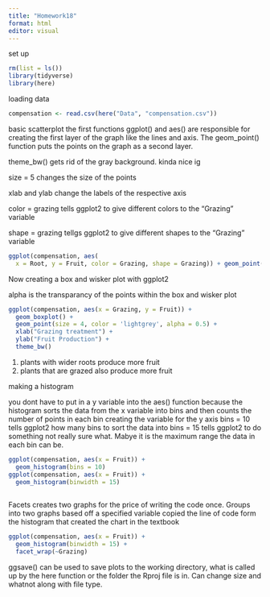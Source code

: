 ```yaml
---
title: "Homework18"
format: html
editor: visual
---
```


set up

```r
rm(list = ls())
library(tidyverse)
library(here)
```

loading data

```r
compensation <- read.csv(here("Data", "compensation.csv"))  
```

basic scatterplot the first functions ggplot() and aes() are responsible for creating the first layer of the graph like the lines and axis. The geom_point() function puts the points on the graph as a second layer.

theme_bw() gets rid of the gray background. kinda nice ig

size = 5 changes the size of the points

xlab and ylab change the labels of the respective axis

color = grazing tells ggplot2 to give different colors to the "Grazing" variable

shape = grazing tellgs ggplot2 to give different shapes to the "Grazing" variable

```r
ggplot(compensation, aes(
  x = Root, y = Fruit, color = Grazing, shape = Grazing)) + geom_point(size = 5) + xlab("Root Biomass") + ylab("Fruit Production") + theme_bw()
```

Now creating a box and wisker plot with ggplot2

alpha is the transparancy of the points within the box and wisker plot

```r
ggplot(compensation, aes(x = Grazing, y = Fruit)) + 
  geom_boxplot() +
  geom_point(size = 4, color = 'lightgrey', alpha = 0.5) +
  xlab("Grazing treatment") +
  ylab("Fruit Production") +
  theme_bw()
```

1.  plants with wider roots produce more fruit
2.  plants that are grazed also produce more fruit

making a histogram

you dont have to put in a y variable into the aes() function because the histogram sorts the data from the x variable into bins and then counts the number of points in each bin creating the variable for the y axis bins = 10 tells ggplot2 how many bins to sort the data into bins = 15 tells ggplot2 to do something not really sure what. Mabye it is the maximum range the data in each bin can be.

```r
ggplot(compensation, aes(x = Fruit)) +
  geom_histogram(bins = 10)
ggplot(compensation, aes(x = Fruit)) +
  geom_histogram(binwidth = 15)
  
```

Facets creates two graphs for the price of writing the code once. Groups into two graphs based off a specified variable copied the line of code form the histogram that created the chart in the textbook

```r
ggplot(compensation, aes(x = Fruit)) +
  geom_histogram(binwidth = 15) + 
  facet_wrap(~Grazing)
```

ggsave() can be used to save plots to the working directory, what is called up by the here function or the folder the Rproj file is in. Can change size and whatnot along with file type.
